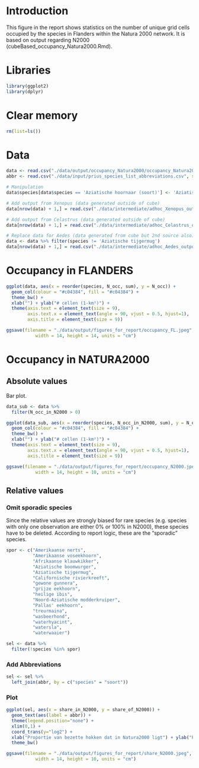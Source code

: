 # Introduction

This figure in the report shows statistics on the number of unique grid cells occupied by the species in Flanders within the Natura 2000 network. It is based on output regarding N2000 (cubeBased_occupancy_Natura2000.Rmd).

# Libraries

```r
library(ggplot2)
library(dplyr)
```

# Clear memory

```r
rm(list=ls())
```

# Data

```r
data <- read.csv("./data/output/occupancy_Natura2000/occupancy_Natura2000.csv")
abbr <- read.csv("./data/input/prius_species_list_abbreviations.csv", sep = ";")

# Manipulation
data$species[data$species == 'Aziatische hoornaar (soort)'] <- 'Aziatische hoornaar'

# Add output from Xenopus (data generated outside of cube)
data[nrow(data) + 1,] = read.csv("./data/intermediate/adhoc_Xenopus_output.csv")

# Add output from Celastrus (data generated outside of cube)
data[nrow(data) + 1,] = read.csv("./data/intermediate/adhoc_Celastrus_output.csv")

# Replace data for Aedes (data generated from cube but 2nd source also)
data <- data %>% filter(species != 'Aziatische tijgermug')
data[nrow(data) + 1,] = read.csv("./data/intermediate/adhoc_Aedes_output.csv")
```

# Occupancy in FLANDERS

```r
ggplot(data, aes(x = reorder(species, N_occ, sum), y = N_occ)) +
  geom_col(colour = "#c04384", fill = "#c04384") +
  theme_bw() +
  xlab("") + ylab("# cellen (1-km²)") +
  theme(axis.text = element_text(size = 9),
        axis.text.x = element_text(angle = 90, vjust = 0.5, hjust=1),
        axis.title = element_text(size = 9))

ggsave(filename = "./data/output/figures_for_report/occupancy_FL.jpeg",
           width = 14, height = 14, units = "cm")
```

# Occupancy in NATURA2000
## Absolute values

Bar plot. 

```r
data_sub <- data %>% 
  filter(N_occ_in_N2000 > 0)
```

```r
ggplot(data_sub, aes(x = reorder(species, N_occ_in_N2000, sum), y = N_occ_in_N2000)) +
  geom_col(colour = "#c04384", fill = "#c04384") +
  theme_bw() +
  xlab("") + ylab("# cellen (1-km²)") +
  theme(axis.text = element_text(size = 9),
        axis.text.x = element_text(angle = 90, vjust = 0.5, hjust=1),
        axis.title = element_text(size = 9))

ggsave(filename = "./data/output/figures_for_report/occupancy_N2000.jpeg",
           width = 14, height = 10, units = "cm")
```

## Relative values

### Omit sporadic species

Since the relative values are strongly biased for rare species (e.g. species with only one observation are either 0% or 100% in N2000), these species have to be deleted. According to report logic, these are the "sporadic" species.

```r
spor <- c("Amerikaanse nerts",
          "Amerikaanse voseekhoorn",
          "Afrikaanse klauwkikker",
          "Aziatische boomwurger",
          "Aziatische tijgermug",
          "Californische rivierkreeft",
          "gewone gunnera",
          "grijze eekhoorn",
          "heilige ibis",
          "Noord-Aziatische modderkruiper",
          "Pallas' eekhoorn",
          "treurmaina",
          "wasbeerhond",
          "waterhyacint",
          "watersla",
          "waterwaaier")

sel <- data %>% 
  filter(!species %in% spor)
```

### Add Abbreviations

```r
sel <- sel %>%
  left_join(abbr, by = c("species" = "soort"))
```

### Plot

```r
ggplot(sel, aes(x = share_in_N2000, y = share_of_N2000)) +
  geom_text(aes(label = abbr)) +
  theme(legend.position="none") +
  xlim(0,1) +
  coord_trans(y="log2") +
  xlab("Proportie van bezette hokken dat in Natura2000 ligt") + ylab("Proportie van Natura2000 met bezette hokken") +
  theme_bw()

ggsave(filename = "./data/output/figures_for_report/share_N2000.jpeg",
           width = 14, height = 10, units = "cm")
```